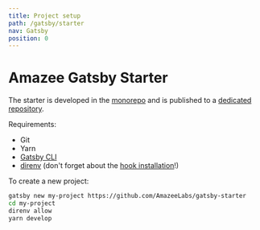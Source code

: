 ```yaml
---
title: Project setup
path: /gatsby/starter
nav: Gatsby
position: 0
---
```


# Amazee Gatsby Starter

The starter is developed in the [monorepo](https://github.com/AmazeeLabs/silverback-mono/tree/development/packages/npm/%40amazeelabs/gatsby-starter) and is published to a [dedicated repository](https://github.com/AmazeeLabs/gatsby-starter).

Requirements:
- Git
- Yarn
- [Gatsby CLI](https://www.gatsbyjs.com/docs/quick-start/#install-the-gatsby-cli)
- [direnv](https://direnv.net/docs/installation.html) (don't forget about the [hook installation](https://direnv.net/docs/hook.html)!)

To create a new project:
```sh
gatsby new my-project https://github.com/AmazeeLabs/gatsby-starter
cd my-project
direnv allow
yarn develop
```
